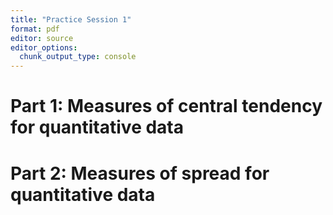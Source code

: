 ```yaml
---
title: "Practice Session 1"
format: pdf
editor: source
editor_options: 
  chunk_output_type: console
---
```


# Part 1:   Measures of central tendency for quantitative data		

# Part 2:   Measures of spread for quantitative data	
